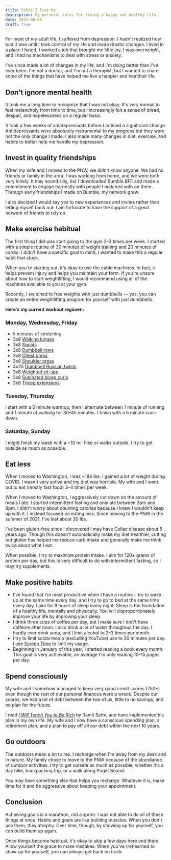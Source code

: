 ```yaml
---
title: Rules I live by
description: My personal rules for living a happy and healthy life.
date: 2023-08-06
draft: true
---
```


For most of my adult life, I suffered from depression. I hadn't realized how bad it was until I took control of my life and made drastic changes. I lived in a place I hated, I worked a job that brought me little joy, I was overweight, and I had no mechanisms to deal with stress or anxiety.

I've since made a lot of changes in my life, and I'm doing better than I've ever been. I'm not a doctor, and I'm not a therapist, but I wanted to share some of the things that have helped me live a happier and healthier life.

## Don't ignore mental health

It took me a long time to recognize that I was not okay. It's very normal to feel melancholy from time to time, but I increasingly felt a sense of dread, despair, and hopelessness on a regular basis.

It took a few weeks of antidepressants before I noticed a significant change. Antidepressants were absolutely instrumental to my progress but they were not the only change I made. I also made many changes in diet, exercise, and habits to better help me handle my depression.

## Invest in quality friendships

When my wife and I moved to the PNW, we didn't know anyone. We had no friends or family in the area. I was working from home, and we were both very lonely. It may sound silly, but I downloaded Bumble BFF and made a commitment to engage earnestly with people I matched with on there. Through early friendships I made on Bumble, my network grew.

I also decided I would say _yes_ to new experiences and invites rather than letting myself back out. I am fortunate to have the support of a great network of friends to rely on.

## Make exercise habitual

The first thing I did was start going to the gym 2–3 times per week. I started with a simple routine of 30 minutes of weight training and 20 minutes of cardio. I didn't have a specific goal in mind, I wanted to make this a regular habit that stuck.

When you're starting out, it's okay to use the cable machines. In fact, it helps prevent injury and helps you maintain your form. If you're unsure about how to start weightlifting, I would recommend using all of the machines available to you at your gym.

Recently, I switched to free weights with just dumbbells — yes, you can create an entire weightlifting program for yourself with _just_ dumbbells.

**Here's my current workout regimen:**

### Monday, Wednesday, Friday

- 5 minutes of stretching
- 3x8 [Walking lunges](https://youtu.be/0A3EgOztptQ?t=39)
- 3x8 [Squats](https://youtu.be/v_c67Omje48)
- 3x8 [Dumbbell rows](https://youtu.be/0A3EgOztptQ?t=112)
- 3x8 [Chest press](https://youtu.be/0A3EgOztptQ?t=151)
- 3x8 [Shoulder press](https://youtu.be/0A3EgOztptQ?t=190)
- 4x25 [Dumbbell Russian twists](https://youtu.be/wkD8rjkodUI)
- 3x8 [Weighted sit-ups](https://youtu.be/4YOoMXPnOu4)
- 3x8 [Supinated bicep curls](https://youtu.be/0A3EgOztptQ?t=219)
- 3x8 [Tricep extensions](https://youtu.be/0A3EgOztptQ?t=249)

### Tuesday, Thursday

I start with a 5 minute warmup, then I alternate between 1 minute of running and 1 minute of walking for 30–45 minutes. I finish with a 5 minute cool-down.

### Saturday, Sunday

I might finish my week with a ~10 mi. hike or walks outside. I try to get outside as much as possible.

## Eat less

When I moved to Washington, I was ~186 lbs. I gained a lot of weight during COVID. I wasn't very active and my diet was horrible. My wife and I went out to eat (mostly fast food) 3–4 times per week.

When I moved to Washington, I aggressively cut down on the amount of meals I ate. I started intermittent fasting and only ate between 3pm and 9pm. I didn't worry about counting calories because I knew I wouldn't keep up with it. I instead focused on eating less. Since moving to the PNW in the summer of 2021, I've lost about 30 lbs.

I've been gluten-free since I discovered I may have Celiac disease about 5 years ago. Though this doesn't automatically make my diet healthier, cutting out gluten has helped me reduce carb intake and generally make me think twice about what I eat.

When possible, I try to maximize protein intake. I aim for 120+ grams of protein per day, but this is very difficult to do with intermittent fasting, so I may try supplements.

## Make positive habits

- I've found that I'm most productive when I have a routine. I try to wake up at the same time every day, and I try to go to bed at the same time every day. I aim for 8 hours of sleep every night. Sleep is the foundation of a healthy life, mentally and physically. You will disproportionately improve your life by improving your sleep.
- I drink three cups of coffee per day, but I make sure I don't have caffeine after noon. I also drink a lot of water throughout the day. I hardly ever drink soda, and I limit alcohol to 2–3 times per month.
- I try to limit social media (excluding YouTube) use to 30 minutes per day. I use [Screen Time](https://support.apple.com/en-us/HT208982) to limit my usage.
- Beginning in January of this year, I started reading a book every month. This goal is very achievable, on average I'm only reading 10–15 pages per day.

## Spend consciously

My wife and I somehow managed to keep very good credit scores (750+) even though the rest of our personal finances were a wreck. Despite our scores, we had a lot of debt between the two of us, little to no savings, and no plan for the future.

I read [_I Will Teach You to Be Rich_](https://a.co/d/i1ENCbm) by Ramit Sethi, and have implemented his plan in my own life. My wife and I now have a conscious spending plan, a retirement plan, and a plan to pay off all our debt within the next 10 years.

## Go outdoors

The outdoors mean a lot to me. I recharge when I'm away from my desk and in nature. My family chose to move to the PNW because of the abundance of outdoor activities. I try to get outside as much as possible, whether it's a day hike, backpacking trip, or a walk along Puget Sound.

You may have something else that helps you recharge. Whatever it is, make time for it and be aggressive about keeping your appointment.

## Conclusion

Achieving goals is a marathon, not a sprint. I was not able to do all of these things at once. Habits and goals are like building muscles. When you don't use them, they atrophy. Over time, though, by showing up for yourself, you can build them up again.

Once things become habitual, it's okay to skip a few days here and there. Allow yourself the grace to make mistakes. When you've (re)learned to show up for yourself, you can always get back on track.
